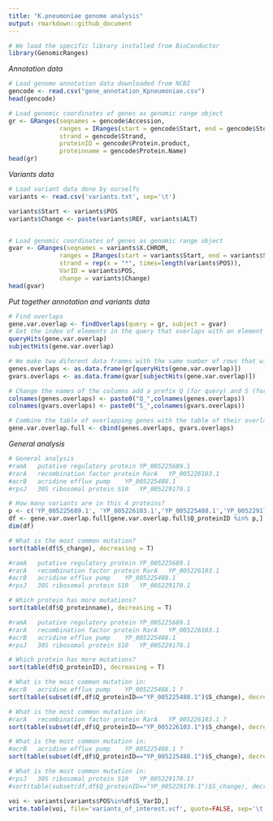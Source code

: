 ```yaml
---
title: "K.pneumoniae genome analysis"
output: rmarkdown::github_document
---
```

```r
# We load the specific library installed from BioConductor
library(GenomicRanges)
```

*Annotation data*
```r
# Load genome annotation data downloaded from NCBI
gencode <- read.csv("gene_annotation_Kpneumoniae.csv")
head(gencode)
```
```r
# Load genomic coordinates of genes as genomic range object
gr <- GRanges(seqnames = gencode$Accession,
              ranges = IRanges(start = gencode$Start, end = gencode$Stop),
              strand = gencode$Strand,
              proteinID = gencode$Protein.product,
              proteinname = gencode$Protein.Name)
head(gr)
```
*Variants data*
```r
# Load variant data done by ourselfs
variants <- read.csv('variants.txt', sep='\t')

variants$Start <- variants$POS
variants$Change <- paste(variants$REF, variants$ALT)


# Load genomic coordinates of genes as genomic range object
gvar <- GRanges(seqnames = variants$X.CHROM,
              ranges = IRanges(start = variants$Start, end = variants$Start),
              strand = rep(x = "*", times=length(variants$POS)),
              VarID = variants$POS,
              change = variants$Change)
head(gvar)
```
*Put together annotation and variants data*
```r
# Find overlaps
gene.var.overlap <- findOverlaps(query = gr, subject = gvar)
# Get the index of elements in the query that overlaps with an element in the subject
queryHits(gene.var.overlap)
subjectHits(gene.var.overlap)

# We make two diferent data frames with the same number of rows that will be combined into 1 data frame.
genes.overlaps <- as.data.frame(gr[queryHits(gene.var.overlap)])
gvars.overlaps <- as.data.frame(gvar[subjectHits(gene.var.overlap)])

# Change the names of the columns add a prefix Q (for query) and S (for subjet).
colnames(genes.overlaps) <- paste0("Q_",colnames(genes.overlaps))
colnames(gvars.overlaps) <- paste0("S_",colnames(gvars.overlaps))

# Combine the table of overlapping genes with the table of their overlapping genetic variants
gene.var.overlap.full <- cbind(genes.overlaps, gvars.overlaps) 
```
*General analysis*
```r
# General analysis
#ramA	putative regulatory protein	YP_005225689.1
#rarA	recombination factor protein RarA	YP_005226103.1
#acrB	acridine efflux pump	YP_005225488.1
#rpsJ	30S ribosomal protein S10	YP_005229170.1

# How many variants are in this 4 proteins?
p <- c('YP_005225689.1', 'YP_005226103.1','YP_005225488.1','YP_005229170.1')
df <- gene.var.overlap.full[gene.var.overlap.full$Q_proteinID %in% p,]
dim(df)
```
```r
# What is the most common mutation?
sort(table(df$S_change), decreasing = T)
```

```r
#ramA	putative regulatory protein	YP_005225689.1
#rarA	recombination factor protein RarA	YP_005226103.1
#acrB	acridine efflux pump	YP_005225488.1
#rpsJ	30S ribosomal protein S10	YP_005229170.1

# Which protein has more mutations?
sort(table(df$Q_proteinname), decreasing = T)
```
```r
#ramA	putative regulatory protein	YP_005225689.1
#rarA	recombination factor protein RarA	YP_005226103.1
#acrB	acridine efflux pump	YP_005225488.1
#rpsJ	30S ribosomal protein S10	YP_005229170.1

# Which protein has more mutations?
sort(table(df$Q_proteinID), decreasing = T)
```
```r
# What is the most common mutation in:
#acrB	acridine efflux pump	YP_005225488.1 ?
sort(table(subset(df,df$Q_proteinID=="YP_005225488.1")$S_change), decreasing = T)
```

```r
# What is the most common mutation in:
#rarA	recombination factor protein RarA	YP_005226103.1 ?
sort(table(subset(df,df$Q_proteinID=="YP_005226103.1")$S_change), decreasing = T)
```

```r
# What is the most common mutation in:
#acrB	acridine efflux pump	YP_005225488.1 ?
sort(table(subset(df,df$Q_proteinID=="YP_005225488.1")$S_change), decreasing = T)
```
```r
# What is the most common mutation in:
#rpsJ	30S ribosomal protein S10	YP_005229170.1?
#sort(table(subset(df,df$Q_proteinID=="YP_005229170.1")$S_change), decreasing = T)
```

```r
voi <- variants[variants$POS%in%df$S_VarID,]
write.table(voi, file='variants_of_interest.vcf', quote=FALSE, sep='\t', col.names = NA)
```

